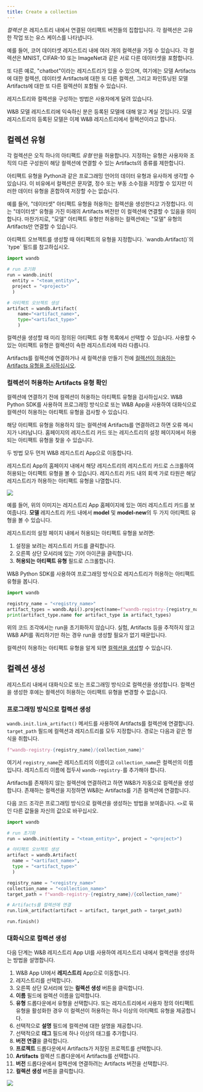 ```yaml
---
title: Create a collection
---
```


*컬렉션* 은 레지스트리 내에서 연결된 아티팩트 버전들의 집합입니다. 각 컬렉션은 고유한 작업 또는 유스 케이스를 나타냅니다.

예를 들어, 코어 데이터셋 레지스트리 내에 여러 개의 컬렉션을 가질 수 있습니다. 각 컬렉션은 MNIST, CIFAR-10 또는 ImageNet과 같은 서로 다른 데이터셋을 포함합니다.

또 다른 예로, "chatbot"이라는 레지스트리가 있을 수 있으며, 여기에는 모델 Artifacts에 대한 컬렉션, 데이터셋 Artifacts에 대한 또 다른 컬렉션, 그리고 파인튜닝된 모델 Artifacts에 대한 또 다른 컬렉션이 포함될 수 있습니다.

레지스트리와 컬렉션을 구성하는 방법은 사용자에게 달려 있습니다.

<Note>
W&B 모델 레지스트리에 익숙하신 분은 등록된 모델에 대해 알고 계실 것입니다. 모델 레지스트리의 등록된 모델은 이제 W&B 레지스트리에서 컬렉션이라고 합니다.
</Note>

## 컬렉션 유형

각 컬렉션은 오직 하나의 아티팩트 *유형* 만을 허용합니다. 지정하는 유형은 사용자와 조직의 다른 구성원이 해당 컬렉션에 연결할 수 있는 Artifacts의 종류를 제한합니다.

<Note>
아티팩트 유형을 Python과 같은 프로그래밍 언어의 데이터 유형과 유사하게 생각할 수 있습니다. 이 비유에서 컬렉션은 문자열, 정수 또는 부동 소수점을 저장할 수 있지만 이러한 데이터 유형을 혼합하여 저장할 수는 없습니다.
</Note>

예를 들어, "데이터셋" 아티팩트 유형을 허용하는 컬렉션을 생성한다고 가정합니다. 이는 "데이터셋" 유형을 가진 미래의 Artifacts 버전만 이 컬렉션에 연결할 수 있음을 의미합니다. 마찬가지로, "모델" 아티팩트 유형만 허용하는 컬렉션에는 "모델" 유형의 Artifacts만 연결할 수 있습니다.

<Note>
아티팩트 오브젝트를 생성할 때 아티팩트의 유형을 지정합니다. `wandb.Artifact()`의 `type` 필드를 참고하십시오.

```python
import wandb

# run 초기화
run = wandb.init(
  entity = "<team_entity>",
  project = "<project>"
  )

# 아티팩트 오브젝트 생성
artifact = wandb.Artifact(
    name="<artifact_name>", 
    type="<artifact_type>"
    )
```
</Note>
 

컬렉션을 생성할 때 미리 정의된 아티팩트 유형 목록에서 선택할 수 있습니다. 사용할 수 있는 아티팩트 유형은 컬렉션이 속한 레지스트리에 따라 다릅니다.

Artifacts를 컬렉션에 연결하거나 새 컬렉션을 만들기 전에 [컬렉션이 허용하는 Artifacts 유형을 조사하십시오](#check-the-types-of-artifact-that-a-collection-accepts).

### 컬렉션이 허용하는 Artifacts 유형 확인

컬렉션에 연결하기 전에 컬렉션이 허용하는 아티팩트 유형을 검사하십시오. W&B Python SDK를 사용하여 프로그래밍 방식으로 또는 W&B App을 사용하여 대화식으로 컬렉션이 허용하는 아티팩트 유형을 검사할 수 있습니다.

<Note>
해당 아티팩트 유형을 허용하지 않는 컬렉션에 Artifacts를 연결하려고 하면 오류 메시지가 나타납니다.
</Note>

<Tabs>
<Tab title="W&B App">
홈페이지의 레지스트리 카드 또는 레지스트리의 설정 페이지에서 허용되는 아티팩트 유형을 찾을 수 있습니다.

두 방법 모두 먼저 W&B 레지스트리 App으로 이동합니다.

레지스트리 App의 홈페이지 내에서 해당 레지스트리의 레지스트리 카드로 스크롤하여 허용되는 아티팩트 유형을 볼 수 있습니다. 레지스트리 카드 내의 회색 가로 타원은 해당 레지스트리가 허용하는 아티팩트 유형을 나열합니다.

<Frame>
    <img src="/images/registry/artifact_types_model_card.png"  />
</Frame>

예를 들어, 위의 이미지는 레지스트리 App 홈페이지에 있는 여러 레지스트리 카드를 보여줍니다. **모델** 레지스트리 카드 내에서 **model** 및 **model-new**의 두 가지 아티팩트 유형을 볼 수 있습니다.

레지스트리의 설정 페이지 내에서 허용되는 아티팩트 유형을 보려면:

1. 설정을 보려는 레지스트리 카드를 클릭합니다.
2. 오른쪽 상단 모서리에 있는 기어 아이콘을 클릭합니다.
3. **허용되는 아티팩트 유형** 필드로 스크롤합니다.
</Tab>
<Tab title="Python SDK (Beta)">
W&B Python SDK를 사용하여 프로그래밍 방식으로 레지스트리가 허용하는 아티팩트 유형을 봅니다.

```python
import wandb

registry_name = "<registry_name>"
artifact_types = wandb.Api().project(name=f"wandb-registry-{registry_name}").artifact_types()
print(artifact_type.name for artifact_type in artifact_types)
```

<Note>
위의 코드 조각에서는 run을 초기화하지 않습니다. 실험, Artifacts 등을 추적하지 않고 W&B API를 쿼리하기만 하는 경우 run을 생성할 필요가 없기 때문입니다.
</Note>
</Tab>
</Tabs>

컬렉션이 허용하는 아티팩트 유형을 알게 되면 [컬렉션을 생성](#create-a-collection)할 수 있습니다.

## 컬렉션 생성

레지스트리 내에서 대화식으로 또는 프로그래밍 방식으로 컬렉션을 생성합니다. 컬렉션을 생성한 후에는 컬렉션이 허용하는 아티팩트 유형을 변경할 수 없습니다.

### 프로그래밍 방식으로 컬렉션 생성

`wandb.init.link_artifact()` 메서드를 사용하여 Artifacts를 컬렉션에 연결합니다. `target_path` 필드에 컬렉션과 레지스트리를 모두 지정합니다. 경로는 다음과 같은 형식을 취합니다.

```python
f"wandb-registry-{registry_name}/{collection_name}"
```

여기서 `registry_name`은 레지스트리의 이름이고 `collection_name`은 컬렉션의 이름입니다. 레지스트리 이름에 접두사 `wandb-registry-`를 추가해야 합니다.

<Note>
Artifacts를 존재하지 않는 컬렉션에 연결하려고 하면 W&B가 자동으로 컬렉션을 생성합니다. 존재하는 컬렉션을 지정하면 W&B는 Artifacts를 기존 컬렉션에 연결합니다.
</Note>

다음 코드 조각은 프로그래밍 방식으로 컬렉션을 생성하는 방법을 보여줍니다. `<>`로 묶인 다른 값들을 자신의 값으로 바꾸십시오.

```python
import wandb

# run 초기화
run = wandb.init(entity = "<team_entity>", project = "<project>")

# 아티팩트 오브젝트 생성
artifact = wandb.Artifact(
  name = "<artifact_name>",
  type = "<artifact_type>"
  )

registry_name = "<registry_name>"
collection_name = "<collection_name>"
target_path = f"wandb-registry-{registry_name}/{collection_name}"

# Artifacts를 컬렉션에 연결
run.link_artifact(artifact = artifact, target_path = target_path)

run.finish()
```

### 대화식으로 컬렉션 생성

다음 단계는 W&B 레지스트리 App UI를 사용하여 레지스트리 내에서 컬렉션을 생성하는 방법을 설명합니다.

1. W&B App UI에서 **레지스트리** App으로 이동합니다.
2. 레지스트리를 선택합니다.
3. 오른쪽 상단 모서리에 있는 **컬렉션 생성** 버튼을 클릭합니다.
4. **이름** 필드에 컬렉션 이름을 입력합니다.
5. **유형** 드롭다운에서 유형을 선택합니다. 또는 레지스트리에서 사용자 정의 아티팩트 유형을 활성화한 경우 이 컬렉션이 허용하는 하나 이상의 아티팩트 유형을 제공합니다.
6. 선택적으로 **설명** 필드에 컬렉션에 대한 설명을 제공합니다.
7. 선택적으로 **태그** 필드에 하나 이상의 태그를 추가합니다.
8. **버전 연결**을 클릭합니다.
9. **프로젝트** 드롭다운에서 Artifacts가 저장된 프로젝트를 선택합니다.
10. **Artifacts** 컬렉션 드롭다운에서 Artifacts를 선택합니다.
11. **버전** 드롭다운에서 컬렉션에 연결하려는 Artifacts 버전을 선택합니다.
12. **컬렉션 생성** 버튼을 클릭합니다.

<Frame>
    <img src="/images/registry/create_collection.gif"  />
</Frame>
